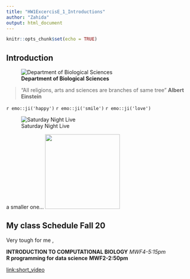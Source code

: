 ```yaml
---
title: "HW1ExcercisE_1_Introductions"
author: "Zahida"
output: html_document
---
```


```r
knitr::opts_chunk$set(echo = TRUE)
```

## Introduction

![**Department of Biological Sciences**](http://www.auburn.edu/cosam/news/articles/2018/04/images/MJH_1689.jpg)

 > "All religions, arts and sciences are branches of same tree" **Albert Einstein** 

`r emo::ji('happy')` `r emo::ji('smile')` `r emo::ji('love')`

![Saturday Night Live](https://media.giphy.com/media/v2dRH3IcHtADS/giphy.gif) 

 a smaller one... <img src='https://media.giphy.com/media/v2dRH3IcHtADS/giphy.gif' width='200' height='200' />





## **My class Schedule Fall 20**
Very tough for me ,


	
**INTRODUCTION TO COMPUTATIONAL BIOLOGY**  	 *MWF4-5:15pm*     
 **R programming for data science**        	**MWF2-2:50pm**



[link:short_video](https://www.youtube.com/watch?v=HQx5Be9g16U)



